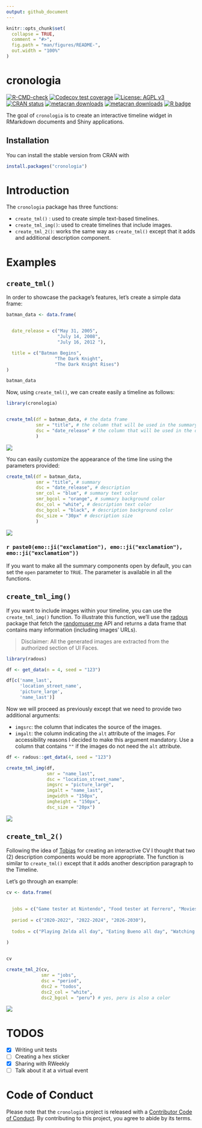 ```yaml
---
output: github_document
---
```


<!-- README.md is generated from README.Rmd. Please edit that file -->

```r
knitr::opts_chunk$set(
  collapse = TRUE,
  comment = "#>",
  fig.path = "man/figures/README-",
  out.width = "100%"
)
```

# cronologia

<!-- badges: start -->
[![R-CMD-check](https://github.com/feddelegrand7/cronologia/workflows/R-CMD-check/badge.svg)](https://github.com/feddelegrand7/cronologia/actions)
[![Codecov test coverage](https://codecov.io/gh/feddelegrand7/cronologia/branch/master/graph/badge.svg)](https://codecov.io/gh/feddelegrand7/cronologia?branch=master)
[![License: AGPL v3](https://img.shields.io/badge/License-AGPL%20v3-blue.svg)](https://www.gnu.org/licenses/agpl-3.0)
[![CRAN status](https://www.r-pkg.org/badges/version/cronologia)](https://CRAN.R-project.org/package=cronologia)
[![metacran
downloads](https://cranlogs.r-pkg.org/badges/cronologia)](https://cran.r-project.org/package=cronologia)
[![metacran
downloads](https://cranlogs.r-pkg.org/badges/grand-total/cronologia)](https://cran.r-project.org/package=cronologia)
[![R
badge](https://img.shields.io/badge/Build%20with-♥%20and%20R-violet)](https://github.com/feddelegrand7/cronologia)

<!-- badges: end -->

The goal of `cronologia` is to create an interactive timeline widget in RMarkdown documents and Shiny applications. 

## Installation

You can install the stable version from CRAN with

```r

install.packages("cronologia")

```

# Introduction

The `cronologia` package has three functions: 

- `create_tml()` : used to create simple text-based timelines. 
- `create_tml_img()`: used to create timelines that include images.
- `create_tml_2()`: works the same way as `create_tml()` except that it adds and additional description component. 

# Examples 

## `create_tml()`

In order to showcase the package's features, let's create a simple data frame: 

```r

batman_data <- data.frame(


  date_release = c("May 31, 2005",
                   "July 14, 2008",
                   "July 16, 2012 "),

  title = c("Batman Begins",
                  "The Dark Knight",
                  "The Dark Knight Rises")
)

batman_data
```



Now, using `create_tml()`, we can create easily a timeline as follows: 


```r
library(cronologia)


create_tml(df = batman_data, # the data frame
           smr = "title", # the column that will be used in the summary 
           dsc = "date_release" # the column that will be used in the description
           )

```

![](man/figures/example1.gif)


You can easily customize the appearance of the time line using the parameters provided: 



```r

create_tml(df = batman_data,
           smr = "title", # summary
           dsc = "date_release", # description
           smr_col = "blue", # summary text color
           smr_bgcol = "orange", # summary background color
           dsc_col = "white", # description text color
           dsc_bgcol = "black", # description background color
           dsc_size = "30px" # description size
           )

```

![](man/figures/example2.gif)


### `r paste0(emo::ji("exclamation"), emo::ji("exclamation"), emo::ji("exclamation")) `

If you want to make all the summary components open by default, you can set the `open` parameter to `TRUE`. The parameter is available in all the functions.  


## `create_tml_img()`

If you want to include images within your timeline, you can use the `create_tml_img()` function. To illustrate this function, we'll use the [radous](https://github.com/feddelegrand7/radous) package that fetch the [randomuser.me](https://randomuser.me/) API and returns a data frame that contains many information (including images' URLs).

> Disclaimer: All the generated images are extracted from the authorized section of UI Faces. 


```r
library(radous)

df <- get_data(n = 4, seed = "123")

df[c('name_last', 
     'location_street_name',
     'picture_large',
     'name_last')]

```


Now we will proceed as previously except that we need to provide two additional arguments: 

- `imgsrc`: the column that indicates the source of the images. 
- `imgalt`: the column indicating the `alt` attribute of the images. For accessibility reasons I decided to make this argument mandatory. Use a column that contains `""` if the images do not need the `alt` attribute. 

```r
df <- radous::get_data(4, seed = "123")

create_tml_img(df, 
               smr = "name_last", 
               dsc = "location_street_name", 
               imgsrc = "picture_large", 
               imgalt = "name_last", 
               imgwidth = "150px", 
               imgheight = "150px", 
               dsc_size = "20px")

```


![](man/figures/example3.gif)


## `create_tml_2()`

Following the idea of [Tobias](https://twitter.com/toeb18/status/1355104693299634181?s=20) for creating an interactive CV I thought that two (2) description components would be more appropriate. The function is similar to `create_tml()` except that it adds another description paragraph to the Timeline. 

Let's go through an example: 


```r
cv <- data.frame(
  
  
  jobs = c("Game tester at Nintendo", "Food tester at Ferrero", "Movies tester at Netflix"), 
  
  period = c("2020-2022", "2022-2024", "2026-2030"),
  
  todos = c("Playing Zelda all day", "Eating Bueno all day", "Watching the Office all day")
  
)


cv
```

```r

create_tml_2(cv, 
             smr = "jobs", 
             dsc = "period", 
             dsc2 = "todos", 
             dsc2_col = "white",
             dsc2_bgcol = "peru") # yes, peru is also a color

```

![](man/figures/example4.gif)


# TODOS 

- [x] Writing unit tests 
- [ ] Creating a hex sticker 
- [x] Sharing with RWeekly
- [ ] Talk about it at a virtual event




# Code of Conduct

Please note that the `cronologia` project is released with a [Contributor Code of Conduct](https://contributor-covenant.org/version/2/0/CODE_OF_CONDUCT.html). By contributing to this project, you agree to abide by its terms.
